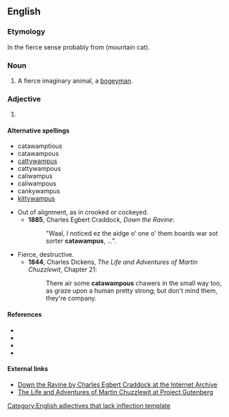 ==English==

===Etymology===
In the fierce sense probably from {{term|catamount}} (mountain cat).

===Noun===
{{en-noun|es}}

# {{US}} A fierce imaginary animal, a [[bogeyman]].

===Adjective===
{{infl|en|adjective}}[[Category:English adjectives that lack inflection template]]

# {{defn|English}}

====Alternative spellings====
* catawamptious
* catawampous
* [[cattywampus]]
* cattywampous
* caliwampus
* caliwampous
* cankywampus
* [[kittywampus]]

{{en-adj}}

* Out of alignment, as in crooked or cockeyed.
** '''1885''', Charles Egbert Craddock, ''Down the Ravine'':
**: "Waal, I noticed ez the aidge o' one o' them boards war sot sorter '''catawampus''', ...".
* Fierce, destructive.
** '''1844''', Charles Dickens, ''The Life and Adventures of Martin Chuzzlewit'', Chapter 21:
**: There air some '''catawampous''' chawers in the small way too, as graze upon a human pretty strong; but don't mind them, they're company.

====References====
* {{R:HDAS_A-G}}
* {{R:DARE A-C}}
* {{R:The Routledge Dictionary of Historical Slang}}
* {{R:Mrs Byrne's Dictionary}}

====External links====
* [http://www.archive.org/details/downtheravine00cradrich Down the Ravine by Charles Egbert Craddock at the Internet Archive]
* [http://www.gutenberg.org/etext/968 The Life and Adventures of Martin Chuzzlewit at Project Gutenberg]